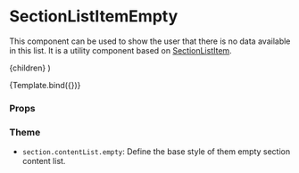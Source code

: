 
<Meta
  title="Components/Section/SectionContentListEmpty"
  component={SectionContentListEmpty}
/>

# SectionListItemEmpty

This component can be used to show the user that there is no data available in this list.
It is a utility component based on [SectionListItem](/docs/components-section-sectionlistitem--default-story).

  <SectionContentListEmpty>{children}</SectionContentListEmpty>
)

<Canvas>
  <Story name="Default" args={{ children: 'No users found in database.' }}>
    {Template.bind({})}
  </Story>
</Canvas>

### Props

<ArgsTable story="Default" />

### Theme

- `section.contentList.empty`: Define the base style of them empty section content list.
